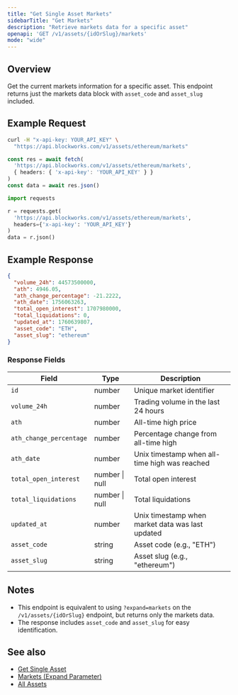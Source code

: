 ```yaml
---
title: "Get Single Asset Markets"
sidebarTitle: "Get Markets"
description: "Retrieve markets data for a specific asset"
openapi: 'GET /v1/assets/{idOrSlug}/markets'
mode: "wide"
---
```


## Overview

Get the current markets information for a specific asset. This endpoint returns just the markets data block with `asset_code` and `asset_slug` included.

## Example Request

<CodeGroup>

```bash cURL
curl -H "x-api-key: YOUR_API_KEY" \
  "https://api.blockworks.com/v1/assets/ethereum/markets"
```

```typescript TypeScript
const res = await fetch(
  'https://api.blockworks.com/v1/assets/ethereum/markets',
  { headers: { 'x-api-key': 'YOUR_API_KEY' } }
)
const data = await res.json()
```

```python Python
import requests

r = requests.get(
  'https://api.blockworks.com/v1/assets/ethereum/markets',
  headers={'x-api-key': 'YOUR_API_KEY'}
)
data = r.json()
```

</CodeGroup>

## Example Response

```json
{
  "volume_24h": 44573500000,
  "ath": 4946.05,
  "ath_change_percentage": -21.2222,
  "ath_date": 1756063263,
  "total_open_interest": 1707980000,
  "total_liquidations": 0,
  "updated_at": 1760639807,
  "asset_code": "ETH",
  "asset_slug": "ethereum"
}
```

### Response Fields

| Field | Type | Description |
|---|---|---|
| `id` | number | Unique market identifier |
| `volume_24h` | number | Trading volume in the last 24 hours |
| `ath` | number | All-time high price |
| `ath_change_percentage` | number | Percentage change from all-time high |
| `ath_date` | number | Unix timestamp when all-time high was reached |
| `total_open_interest` | number \| null | Total open interest |
| `total_liquidations` | number \| null | Total liquidations |
| `updated_at` | number | Unix timestamp when market data was last updated |
| `asset_code` | string | Asset code (e.g., "ETH") |
| `asset_slug` | string | Asset slug (e.g., "ethereum") |

## Notes

- This endpoint is equivalent to using `?expand=markets` on the `/v1/assets/{idOrSlug}` endpoint, but returns only the markets data.
- The response includes `asset_code` and `asset_slug` for easy identification.

## See also

- [Get Single Asset](/api-reference/assets/get-single)
- [Markets (Expand Parameter)](/api-reference/assets/expand/markets)
- [All Assets](/api-reference/assets/list)
